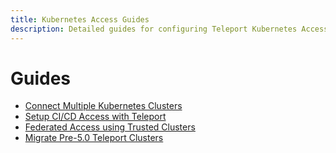 ```yaml
---
title: Kubernetes Access Guides
description: Detailed guides for configuring Teleport Kubernetes Access
---
```


# Guides

* [Connect Multiple Kubernetes Clusters](./guides/multiple-clusters.mdx)
* [Setup CI/CD Access with Teleport](./guides/cicd.mdx)
* [Federated Access using Trusted Clusters](./guides/federation.mdx)
* [Migrate Pre-5.0 Teleport Clusters](./guides/migration.mdx)
